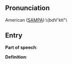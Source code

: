 == Pronunciation ==

American ([[SAMPA]]):\{bdV'kti"\

== Entry ==

'''Part of speech''': 

'''Definition''':

{{stub}}